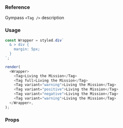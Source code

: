 ### Reference

Gympass `<Tag />` description

### Usage

```javascript reactLive=true state=true
const Wrapper = styled.div`
  & > div {
    margin: 5px;
  }
`;

render(
  <Wrapper>
    <Tag>Living the Mission</Tag>
    <Tag full>Living the Mission</Tag>
    <Tag variant="warning">Living the Mission</Tag>
    <Tag variant="positive">Living the Mission</Tag>
    <Tag variant="negative">Living the Mission</Tag>
    <Tag variant="warning">Living the Mission</Tag>
  </Wrapper>,
);
```

### Props

<PropsTable component="Tag" platform="web" />
